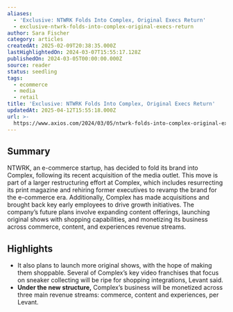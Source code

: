 ```yaml
---
aliases:
  - 'Exclusive: NTWRK Folds Into Complex, Original Execs Return'
  - exclusive-ntwrk-folds-into-complex-original-execs-return
author: Sara Fischer
category: articles
createdAt: 2025-02-09T20:38:35.000Z
lastHighlightedOn: 2024-03-07T15:55:17.128Z
publishedOn: 2024-03-05T00:00:00.000Z
source: reader
status: seedling
tags:
  - ecommerce
  - media
  - retail
title: 'Exclusive: NTWRK Folds Into Complex, Original Execs Return'
updatedAt: 2025-04-12T15:55:18.000Z
url: >-
  https://www.axios.com/2024/03/05/ntwrk-folds-into-complex-original-execs-return?utm_source=news.futureparty.com&utm_medium=newsletter&utm_campaign=golf-s-celebrity-glow-up
---
```

## Summary

NTWRK, an e-commerce startup, has decided to fold its brand into Complex, following its recent acquisition of the media outlet. This move is part of a larger restructuring effort at Complex, which includes resurrecting its print magazine and rehiring former executives to revamp the brand for the e-commerce era. Additionally, Complex has made acquisitions and brought back key early employees to drive growth initiatives. The company’s future plans involve expanding content offerings, launching original shows with shopping capabilities, and monetizing its business across commerce, content, and experiences revenue streams.

## Highlights

- It also plans to launch more original shows, with the hope of making them shoppable. Several of Complex’s key video franchises that focus on sneaker collecting will be ripe for shopping integrations, Levant said.
- **Under the new structure,** Complex’s business will be monetized across three main revenue streams: commerce, content and experiences, per Levant.
